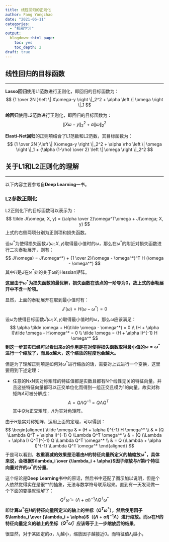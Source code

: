 ```yaml
---
title: 线性回归的正则化
author: Fang Yongchao
date: "2021-06-11"
categories:
  - "机器学习"
output:
  blogdown::html_page:
    toc: yes
    toc_depth: 2
draft: true
---
```


## 线性回归的目标函数

--------------------------

**Lasso回归**使用L1范数进行正则化，即回归的目标函数为：
$$
{1 \over 2N }\left \| X\omega-y \right \|_2^2 + \alpha \left \| \omega \right \|_1
$$

**岭回归**使用L2范数进行正则化，即回归的目标函数为：
$$
\left \| X\omega-y \right \|_2^2 + \alpha \left \| \omega \right \|_2^2
$$


**Elasti-Net回归**的正则项结合了L1范数和L2范数，其目标函数为：
$$
{1 \over 2N }\left \| X\omega-y \right \|_2^2 + \alpha \rho \left \| \omega \right \|_1 + {\alpha (1-\rho) \over 2} \left \| \omega \right \|_2^2
$$

## 关于L1和L2正则化的理解

--------------------------

以下内容主要参考自**Deep Learning**一书。

### L2参数正则化

L2正则化下的目标函数可以表示为：
$$
\tilde J(\omega; X, y) = {\alpha \over 2}\omega^T\omega + J(\omega; X, y)
$$
上式的右侧两项分别为正则项和损失函数。

设$\omega^*$为使得损失函数$J(\omega; X, y)$取得最小值时的$\omega$，那么在$\omega^*$的附近对损失函数进行二次泰勒展开，则有：
$$
J(\omega) = J(\omega^*) + {1 \over 2}(\omega - \omega^*)^T H (\omega - \omega^*)
$$
其中$H$是$J$在$\omega^*$处的关于$\omega$的Hessian矩阵。

**这里由于$\omega^*$为损失函数的最优解，损失函数在该点的一阶导为0，故上式的泰勒展开中不含一阶项。**

显然，上面的泰勒展开在取到最小值时有：
$$
J'(\omega) = H(\omega - \omega^*) = 0
$$

设$\tilde \omega$为使得目标函数$\tilde J(\omega; X, y)$取得最小值时的$\omega$，那么$\tilde \omega$应该满足：
$$
\alpha \tilde \omega + H(\tilde \omega - \omega^*) = 0 \\
(H + \alpha I)\tilde \omega - H\omega^* = 0 \\
\tilde \omega = (H + \alpha I)^{-1} H \omega^*
$$
**到这一步其实已经可以看出来$\alpha$的作用是在对使得损失函数取得最小值的$\omega = \omega^*$进行一个缩放了，而且$\alpha$越大，这个缩放的程度也会越大。**

但是为了理解正则项是如何对$\omega^*$进行缩放的话，需要对上式进行一个变换，这里要用到下述定理：

- 任意的NxN实对称矩阵的特征值都是实数且都有N个线性无关的特征向量。并且这些特征向量都可以正交单位化而得到一组正交且模为1的向量。故实对称矩阵$A$可被分解成：  
$$
A = Q \Lambda Q^{-1} = Q \Lambda Q^T
$$
其中$Q$为正交矩阵，$\Lambda$为实对角矩阵。

由于$H$是实对称矩阵，运用上面的定理，可以得到：
$$
\begin{aligned}
\tilde \omega & =  (H + \alpha I)^{-1} H \omega^* \\
 & = (Q \Lambda Q^T + \alpha I)^{-1} Q \Lambda Q^T \omega^* \\
 & = [Q (\Lambda + \alpha I) Q^T]^{-1} Q \Lambda Q^T \omega^* \\
 & = Q (\Lambda + \alpha I)^{-1} \Lambda Q^T \omega^*
\end{aligned}
$$
于是可以看到，**权重衰减的效果是沿着由$H$的特征向量所定义的轴缩放$\omega^*$，具体来说，会根据$\lambda_i \over {\lambda_i + \alpha}$因子缩放与$H$第$i$个特征向量对齐的$\omega^*$的分量**。

这个结论是**Deep Learning**书中的原话，然后书中还配了图示加以说明，但是个人依然觉得实在是很**的抽象，无法与数学符号联系起来。直到有一天发现做一个下面的变换就理解了：
$$
Q^T \tilde \omega = (\Lambda + \alpha I)^{-1} \Lambda Q^T \omega^*
$$

即**计算$\omega^*$在$H$的特征向量所定义的轴上的坐标（$Q^T \omega^*$），然后使用因子$\lambda_i \over {\lambda_i + \alpha}$（$(\Lambda + \alpha I)^{-1} \Lambda$）进行缩放。而$\tilde \omega$在$H$的特征向量定义的轴上的坐标（$Q^T \tilde \omega$）应该等于上一步缩放后的结果**。

很显然，对于某固定的$\alpha$，$\lambda_i$越小，缩放因子越接近0。而特征值$\lambda_i$越小，





